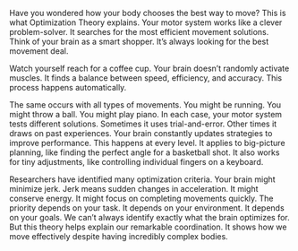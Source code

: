 Have you wondered how your body chooses the best way to move? This is what Optimization Theory explains. Your motor system works like a clever problem-solver. It searches for the most efficient movement solutions. Think of your brain as a smart shopper. It's always looking for the best movement deal.

Watch yourself reach for a coffee cup. Your brain doesn't randomly activate muscles. It finds a balance between speed, efficiency, and accuracy. This process happens automatically.

The same occurs with all types of movements. You might be running. You might throw a ball. You might play piano. In each case, your motor system tests different solutions. Sometimes it uses trial-and-error. Other times it draws on past experiences. Your brain constantly updates strategies to improve performance. This happens at every level. It applies to big-picture planning, like finding the perfect angle for a basketball shot. It also works for tiny adjustments, like controlling individual fingers on a keyboard.

Researchers have identified many optimization criteria. Your brain might minimize jerk. Jerk means sudden changes in acceleration. It might conserve energy. It might focus on completing movements quickly. The priority depends on your task. It depends on your environment. It depends on your goals. We can't always identify exactly what the brain optimizes for. But this theory helps explain our remarkable coordination. It shows how we move effectively despite having incredibly complex bodies.